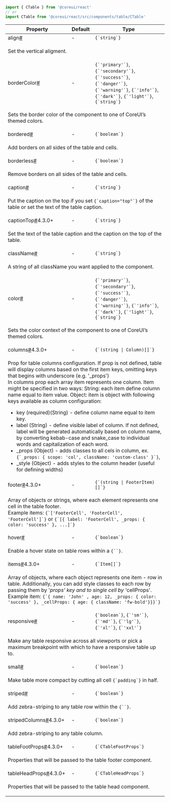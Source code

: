 
```jsx
import { CTable } from '@coreui/react'
// or
import CTable from '@coreui/react/src/components/table/CTable'
```

<div className="table-responsive table-api border rounded mb-3">
  <table className="table">
    <thead>
      <tr>
        <th>Property</th>
        <th>Default</th>
        <th>Type</th>
      </tr>
    </thead>
    <tbody>
      <tr id="ctable-align">
        <td className="text-primary fw-semibold">align<a href="#ctable-align" aria-label="CTable align permalink" className="anchor-link after">#</a></td>
        <td>-</td>
        <td><code>{`string`}</code></td>
      </tr>
      <tr>
        <td colSpan="3">
          <p>Set the vertical aligment.</p>
        </td>
      </tr>
      <tr id="ctable-border-color">
        <td className="text-primary fw-semibold">borderColor<a href="#ctable-border-color" aria-label="CTable borderColor permalink" className="anchor-link after">#</a></td>
        <td>-</td>
        <td><code>{`'primary'`}</code>, <code>{`'secondary'`}</code>, <code>{`'success'`}</code>, <code>{`'danger'`}</code>, <code>{`'warning'`}</code>, <code>{`'info'`}</code>, <code>{`'dark'`}</code>, <code>{`'light'`}</code>, <code>{`string`}</code></td>
      </tr>
      <tr>
        <td colSpan="3">
          <p>Sets the border color of the component to one of CoreUI’s themed colors.</p>
        </td>
      </tr>
      <tr id="ctable-bordered">
        <td className="text-primary fw-semibold">bordered<a href="#ctable-bordered" aria-label="CTable bordered permalink" className="anchor-link after">#</a></td>
        <td>-</td>
        <td><code>{`boolean`}</code></td>
      </tr>
      <tr>
        <td colSpan="3">
          <p>Add borders on all sides of the table and cells.</p>
        </td>
      </tr>
      <tr id="ctable-borderless">
        <td className="text-primary fw-semibold">borderless<a href="#ctable-borderless" aria-label="CTable borderless permalink" className="anchor-link after">#</a></td>
        <td>-</td>
        <td><code>{`boolean`}</code></td>
      </tr>
      <tr>
        <td colSpan="3">
          <p>Remove borders on all sides of the table and cells.</p>
        </td>
      </tr>
      <tr id="ctable-caption">
        <td className="text-primary fw-semibold">caption<a href="#ctable-caption" aria-label="CTable caption permalink" className="anchor-link after">#</a></td>
        <td>-</td>
        <td><code>{`string`}</code></td>
      </tr>
      <tr>
        <td colSpan="3">
          <p>Put the caption on the top if you set <code>{`caption="top"`}</code> of the table or set the text of the table caption.</p>
        </td>
      </tr>
      <tr id="ctable-caption-top">
        <td className="text-primary fw-semibold">captionTop<a href="#ctable-caption-top" aria-label="CTable captionTop permalink" className="anchor-link after">#</a><span className="badge bg-success">4.3.0+</span></td>
        <td>-</td>
        <td><code>{`string`}</code></td>
      </tr>
      <tr>
        <td colSpan="3">
          <p>Set the text of the table caption and the caption on the top of the table.</p>
        </td>
      </tr>
      <tr id="ctable-class-name">
        <td className="text-primary fw-semibold">className<a href="#ctable-class-name" aria-label="CTable className permalink" className="anchor-link after">#</a></td>
        <td>-</td>
        <td><code>{`string`}</code></td>
      </tr>
      <tr>
        <td colSpan="3">
          <p>A string of all className you want applied to the component.</p>
        </td>
      </tr>
      <tr id="ctable-color">
        <td className="text-primary fw-semibold">color<a href="#ctable-color" aria-label="CTable color permalink" className="anchor-link after">#</a></td>
        <td>-</td>
        <td><code>{`'primary'`}</code>, <code>{`'secondary'`}</code>, <code>{`'success'`}</code>, <code>{`'danger'`}</code>, <code>{`'warning'`}</code>, <code>{`'info'`}</code>, <code>{`'dark'`}</code>, <code>{`'light'`}</code>, <code>{`string`}</code></td>
      </tr>
      <tr>
        <td colSpan="3">
          <p>Sets the color context of the component to one of CoreUI’s themed colors.</p>
        </td>
      </tr>
      <tr id="ctable-columns">
        <td className="text-primary fw-semibold">columns<a href="#ctable-columns" aria-label="CTable columns permalink" className="anchor-link after">#</a><span className="badge bg-success">4.3.0+</span></td>
        <td>-</td>
        <td><code>{`(string | Column)[]`}</code></td>
      </tr>
      <tr>
        <td colSpan="3">
          <p>Prop for table columns configuration. If prop is not defined, table will display columns based on the first item keys, omitting keys that begins with underscore (e.g. '_props')<br />
 In columns prop each array item represents one column. Item might be specified in two ways: String: each item define column name equal to item value. Object: item is object with following keys available as column configuration:</p>
<ul>
<li>key (required)(String) - define column name equal to item key.</li>
<li>label (String) - define visible label of column. If not defined, label will be generated automatically based on column name, by converting kebab-case and snake_case to individual words and capitalization of each word.</li>
<li>_props (Object) - adds classes to all cels in column, ex. <code>{`_props: { scope: 'col', className: 'custom-class' }`}</code>,</li>
<li>_style (Object) - adds styles to the column header (useful for defining widths)</li>
</ul>
        </td>
      </tr>
      <tr id="ctable-footer">
        <td className="text-primary fw-semibold">footer<a href="#ctable-footer" aria-label="CTable footer permalink" className="anchor-link after">#</a><span className="badge bg-success">4.3.0+</span></td>
        <td>-</td>
        <td><code>{`(string | FooterItem)[]`}</code></td>
      </tr>
      <tr>
        <td colSpan="3">
          <p>Array of objects or strings, where each element represents one cell in the table footer.<br />
 Example items: <code>{`['FooterCell', 'FooterCell', 'FooterCell']`}</code> or <code>{`[{ label: 'FooterCell', _props: { color: 'success' }, ...]`}</code></p>
        </td>
      </tr>
      <tr id="ctable-hover">
        <td className="text-primary fw-semibold">hover<a href="#ctable-hover" aria-label="CTable hover permalink" className="anchor-link after">#</a></td>
        <td>-</td>
        <td><code>{`boolean`}</code></td>
      </tr>
      <tr>
        <td colSpan="3">
          <p>Enable a hover state on table rows within a <code>{`<CTableBody>`}</code>.</p>
        </td>
      </tr>
      <tr id="ctable-items">
        <td className="text-primary fw-semibold">items<a href="#ctable-items" aria-label="CTable items permalink" className="anchor-link after">#</a><span className="badge bg-success">4.3.0+</span></td>
        <td>-</td>
        <td><code>{`Item[]`}</code></td>
      </tr>
      <tr>
        <td colSpan="3">
          <p>Array of objects, where each object represents one item - row in table. Additionally, you can add style classes to each row by passing them by '<em>props' key and to single cell by '</em>cellProps'.<br />
 Example item: <code>{`{ name: 'John' , age: 12, _props: { color: 'success' }, _cellProps: { age: { className: 'fw-bold'}}}`}</code></p>
        </td>
      </tr>
      <tr id="ctable-responsive">
        <td className="text-primary fw-semibold">responsive<a href="#ctable-responsive" aria-label="CTable responsive permalink" className="anchor-link after">#</a></td>
        <td>-</td>
        <td><code>{`boolean`}</code>, <code>{`'sm'`}</code>, <code>{`'md'`}</code>, <code>{`'lg'`}</code>, <code>{`'xl'`}</code>, <code>{`'xxl'`}</code></td>
      </tr>
      <tr>
        <td colSpan="3">
          <p>Make any table responsive across all viewports or pick a maximum breakpoint with which to have a responsive table up to.</p>
        </td>
      </tr>
      <tr id="ctable-small">
        <td className="text-primary fw-semibold">small<a href="#ctable-small" aria-label="CTable small permalink" className="anchor-link after">#</a></td>
        <td>-</td>
        <td><code>{`boolean`}</code></td>
      </tr>
      <tr>
        <td colSpan="3">
          <p>Make table more compact by cutting all cell <code>{`padding`}</code> in half.</p>
        </td>
      </tr>
      <tr id="ctable-striped">
        <td className="text-primary fw-semibold">striped<a href="#ctable-striped" aria-label="CTable striped permalink" className="anchor-link after">#</a></td>
        <td>-</td>
        <td><code>{`boolean`}</code></td>
      </tr>
      <tr>
        <td colSpan="3">
          <p>Add zebra-striping to any table row within the <code>{`<CTableBody>`}</code>.</p>
        </td>
      </tr>
      <tr id="ctable-striped-columns">
        <td className="text-primary fw-semibold">stripedColumns<a href="#ctable-striped-columns" aria-label="CTable stripedColumns permalink" className="anchor-link after">#</a><span className="badge bg-success">4.3.0+</span></td>
        <td>-</td>
        <td><code>{`boolean`}</code></td>
      </tr>
      <tr>
        <td colSpan="3">
          <p>Add zebra-striping to any table column.</p>
        </td>
      </tr>
      <tr id="ctable-table-foot-props">
        <td className="text-primary fw-semibold">tableFootProps<a href="#ctable-table-foot-props" aria-label="CTable tableFootProps permalink" className="anchor-link after">#</a><span className="badge bg-success">4.3.0+</span></td>
        <td>-</td>
        <td><code>{`CTableFootProps`}</code></td>
      </tr>
      <tr>
        <td colSpan="3">
          <p>Properties that will be passed to the table footer component.</p>
        </td>
      </tr>
      <tr id="ctable-table-head-props">
        <td className="text-primary fw-semibold">tableHeadProps<a href="#ctable-table-head-props" aria-label="CTable tableHeadProps permalink" className="anchor-link after">#</a><span className="badge bg-success">4.3.0+</span></td>
        <td>-</td>
        <td><code>{`CTableHeadProps`}</code></td>
      </tr>
      <tr>
        <td colSpan="3">
          <p>Properties that will be passed to the table head component.</p>
        </td>
      </tr>
    </tbody>
  </table>
</div>
